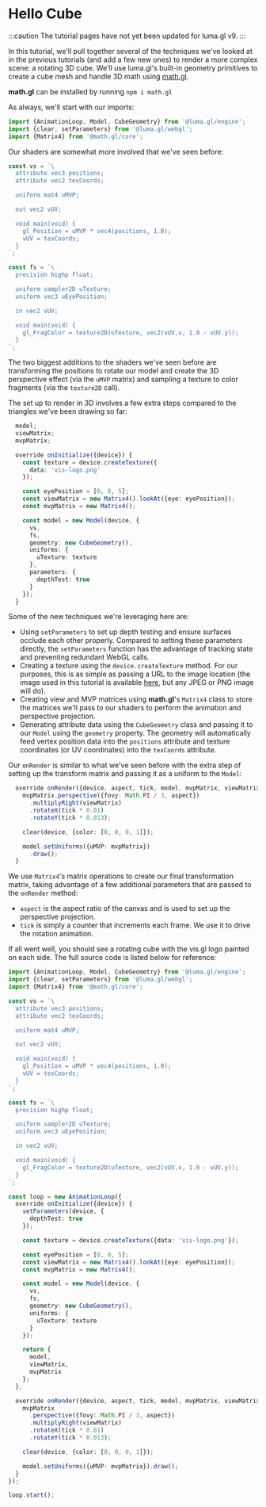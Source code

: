 
# Hello Cube

:::caution
The tutorial pages have not yet been updated for luma.gl v9. 
:::

<DeviceTabs />
<HelloCubeExample />

In this tutorial, we'll pull together several of the techniques we've looked at
in the previous tutorials (and add a few new ones) to render a more complex scene:
a rotating 3D cube. We'll use luma.gl's built-in geometry primitives to create
a cube mesh and handle 3D math using [math.gl](https://math.gl/).

**math.gl** can be installed by running `npm i math.gl`

As always, we'll start with our imports:

```typescript
import {AnimationLoop, Model, CubeGeometry} from '@luma.gl/engine';
import {clear, setParameters} from '@luma.gl/webgl';
import {Matrix4} from '@math.gl/core';
```

Our shaders are somewhat more involved that we've seen before:

```typescript
const vs = `\
  attribute vec3 positions;
  attribute vec2 texCoords;

  uniform mat4 uMVP;

  out vec2 vUV;

  void main(void) {
    gl_Position = uMVP * vec4(positions, 1.0);
    vUV = texCoords;
  }
`;

const fs = `\
  precision highp float;

  uniform sampler2D uTexture;
  uniform vec3 uEyePosition;

  in vec2 vUV;

  void main(void) {
    gl_FragColor = texture2D(uTexture, vec2(vUV.x, 1.0 - vUV.y));
  }
`;
```

The two biggest additions to the shaders we've seen before are transforming
the positions to rotate our model and create the 3D perspective effect
(via the `uMVP` matrix) and sampling a texture to color fragments (via the `texture2D` call).

The set up to render in 3D involves a few extra steps compared to the triangles we've been drawing so far:

```typescript
  model;
  viewMatrix;
  mvpMatrix;

  override onInitialize({device}) {
    const texture = device.createTexture({
      data: 'vis-logo.png'
    });

    const eyePosition = [0, 0, 5];
    const viewMatrix = new Matrix4().lookAt({eye: eyePosition});
    const mvpMatrix = new Matrix4();

    const model = new Model(device, {
      vs,
      fs,
      geometry: new CubeGeometry(),
      uniforms: {
        uTexture: texture
      },
      parameters: {
        depthTest: true
      }
    });
  }
```

Some of the new techniques we're leveraging here are:

- Using `setParameters` to set up depth testing and ensure surfaces occlude each other properly. Compared to setting these parameters directly, the `setParameters` function has the advantage of tracking state and preventing redundant WebGL calls.
- Creating a texture using the `device.createTexture` method. For our purposes, this is as simple as passing a URL to the image location (the image used in this tutorial is available [here](https://github.com/visgl/luma.device/tree/master/examples/api/cubemap/vis-logo.png), but any JPEG or PNG image will do).
- Creating view and MVP matrices using **math.gl**'s `Matrix4` class to store the matrices we'll pass to our shaders to perform the animation and perspective projection.
- Generating attribute data using the `CubeGeometry` class and passing it to our `Model` using the `geometry` property. The geometry will automatically feed vertex position data into the `positions` attribute and texture coordinates (or UV coordinates) into the `texCoords` attribute.

Our `onRender` is similar to what we've seen before with the extra step of setting up the transform matrix and passing it as a uniform to the `Model`:

```typescript
  override onRender({device, aspect, tick, model, mvpMatrix, viewMatrix}) {
    mvpMatrix.perspective({fovy: Math.PI / 3, aspect})
      .multiplyRight(viewMatrix)
      .rotateX(tick * 0.01)
      .rotateY(tick * 0.013);

    clear(device, {color: [0, 0, 0, 1]});

    model.setUniforms({uMVP: mvpMatrix})
      .draw();
  }
```

We use `Matrix4`'s matrix operations to create our final transformation matrix, taking advantage of a few additional parameters that are passed to the `onRender` method:

- `aspect` is the aspect ratio of the canvas and is used to set up the perspective projection.
- `tick` is simply a counter that increments each frame. We use it to drive the rotation animation.

If all went well, you should see a rotating cube with the vis.gl logo painted on each side. The full source code is listed below for reference:

```typescript
import {AnimationLoop, Model, CubeGeometry} from '@luma.gl/engine';
import {clear, setParameters} from '@luma.gl/webgl';
import {Matrix4} from '@math.gl/core';

const vs = `\
  attribute vec3 positions;
  attribute vec2 texCoords;

  uniform mat4 uMVP;

  out vec2 vUV;

  void main(void) {
    gl_Position = uMVP * vec4(positions, 1.0);
    vUV = texCoords;
  }
`;

const fs = `\
  precision highp float;

  uniform sampler2D uTexture;
  uniform vec3 uEyePosition;

  in vec2 vUV;

  void main(void) {
    gl_FragColor = texture2D(uTexture, vec2(vUV.x, 1.0 - vUV.y));
  }
`;

const loop = new AnimationLoop({
  override onInitialize({device}) {
    setParameters(device, {
      depthTest: true
    });

    const texture = device.createTexture({data: 'vis-logo.png'});

    const eyePosition = [0, 0, 5];
    const viewMatrix = new Matrix4().lookAt({eye: eyePosition});
    const mvpMatrix = new Matrix4();

    const model = new Model(device, {
      vs,
      fs,
      geometry: new CubeGeometry(),
      uniforms: {
        uTexture: texture
      }
    });

    return {
      model,
      viewMatrix,
      mvpMatrix
    };
  },

  override onRender({device, aspect, tick, model, mvpMatrix, viewMatrix}) {
    mvpMatrix
      .perspective({fovy: Math.PI / 3, aspect})
      .multiplyRight(viewMatrix)
      .rotateX(tick * 0.01)
      .rotateY(tick * 0.013);

    clear(device, {color: [0, 0, 0, 1]});

    model.setUniforms({uMVP: mvpMatrix}).draw();
  }
});

loop.start();
```
